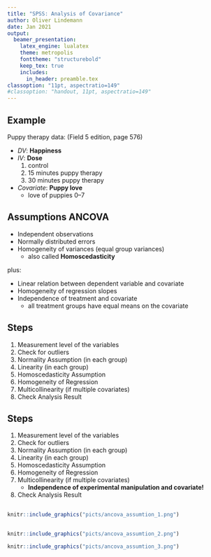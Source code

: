 ```yaml
---
title: "SPSS: Analysis of Covariance"
author: Oliver Lindemann
date: Jan 2021
output: 
  beamer_presentation:
    latex_engine: lualatex
    theme: metropolis
    fonttheme: "structurebold"
    keep_tex: true
    includes:
      in_header: preamble.tex
classoption: "11pt, aspectratio=149" 
#classoption: "handout, 11pt, aspectratio=149"
---
```




## Example

Puppy therapy data: (Field 5\textsuperscript{th} edition, page 576)


* *DV*: **Happiness**
* *IV*: **Dose**
    1. control
    2. 15 minutes puppy therapy
    3. 30 minutes puppy therapy
    \pause
* *Covariate*: **Puppy love** 
    * love of puppies 0--7



## Assumptions  ANCOVA

* Independent observations
* Normally distributed errors
* Homogeneity of variances (equal group variances) 
  * also called **Homoscedasticity**

\vfil\pause
  
plus:

* Linear relation between dependent variable and covariate
* Homogeneity of regression slopes
* Independence of treatment and covariate 
  * all treatment groups have equal means on the covariate


## Steps 

1. Measurement level of the variables
2. Check for outliers
3. Normality Assumption (in each group)
4. Linearity (in each group)
5. Homoscedasticity Assumption
6. Homogeneity of Regression
7. Multicollinearity (if multiple covariates)
8. Check Analysis Result

## Steps 

1. Measurement level of the variables
2. Check for outliers
3. Normality Assumption (in each group)
4. Linearity (in each group)
5. Homoscedasticity Assumption
6. Homogeneity of Regression
7. Multicollinearity (if multiple covariates)
    * **Independence of experimental manipulation and covariate!**
8. Check Analysis Result


## 

```r
knitr::include_graphics("picts/ancova_assumtion_1.png")
```


## 

```r
knitr::include_graphics("picts/ancova_assumtion_2.png")
```

\pause\vfill

```r
knitr::include_graphics("picts/ancova_assumtion_3.png")
```




